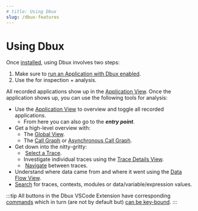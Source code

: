 ```yaml
---
# title: Using Dbux
slug: /dbux-features
---
```


# Using Dbux


<!-- <TOC toc={toc} /> -->


Once [installed](#installation), using Dbux involves two steps:

1. Make sure to [run an Application with Dbux enabled](./02-enable-dbux.mdx).
2. Use the <ToolLink name="dbux-code" /> for inspection + analysis.

All recorded applications show up in the [Application View](./06-applications.mdx).
Once the application shows up, you can use the following tools for analysis:

* Use the [Application View](./06-applications.mdx) to overview and toggle all recorded applications.
  * From here you can also go to the ***entry point***.
* Get a high-level overview with:
  * The [Global View](./07-global.mdx).
  * The [Call Graph](./08-call-graph.mdx) or [Asynchronous Call Graph](./20-asynchronous-call-graph.mdx).
* Get down into the nitty-gritty:
  * &#8203;<DarkLightImg src="crosshair_red.svg" /> [Select a Trace](./05-select-trace.mdx).
  * Investigate individual traces using the [Trace Details View](./30-trace-details.mdx).
  * &#8203;<DarkLightImg width="24px" src="nextInContext.svg" /> <DarkLightImg width="24px" src="previousInContext.svg" /> [Navigate](./30-trace-details.mdx#navigation) between traces.
* Understand where data came from and where it went using the [Data Flow View](./50-data-flow.mdx).
* [Search](./40-search.mdx) for traces, contexts, modules or data/variable/expression values.

:::tip
All buttons in the Dbux VSCode Extension have corresponding [commands](./tools-and-configuration/dbux-code#commands) which in turn (are not by default but) [can be key-bound](https://code.visualstudio.com/docs/getstarted/keybindings).
:::
